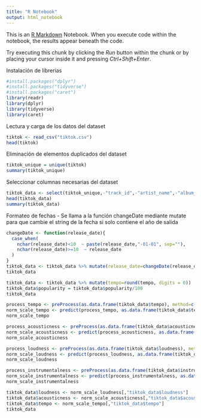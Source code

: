 ```yaml
---
title: "R Notebook"
output: html_notebook
---
```


This is an [R Markdown](http://rmarkdown.rstudio.com) Notebook. When you execute code within the notebook, the results appear beneath the code.

Try executing this chunk by clicking the *Run* button within the chunk or by placing your cursor inside it and pressing *Ctrl+Shift+Enter*.

Instalación de librerias

```r
#install.packages("dplyr")
#install.packages("tidyverse")
#install.packages("caret")
library(readr)
library(dplyr)
library(tidyverse)
library(caret)

```

Lectura y carga de los datos del dataset

```r
tiktok <- read_csv("tiktok.csv")
head(tiktok)
```

Eliminación de elementos duplicados del dataset

```r
tiktok_unique = unique(tiktok)
summary(tiktok_unique)

```

Seleccionar columnas necesarias del dataset

```r
tiktok_data <- select(tiktok_unique,-"track_id",-"artist_name",-"album_id",-"playlist_id",-"playlist_name",-"duration_mins")
head(tiktok_data)
summary(tiktok_data)
```

Formateo de fechas - Se llama a la función changeDate mediante mutate para que cambie el string de la fecha si solo contiene el año de salida

```r

changeDate <- function(release_date){
  case_when(
    nchar(release_date)<10  ~ paste(release_date,"-01-01", sep=""),
    nchar(release_date)>=10  ~ release_date
  )
}
tiktok_data <- tiktok_data %>% mutate(release_date=changeDate(release_date))
tiktok_data


```

```r

tiktok_data <- tiktok_data %>% mutate(tempo=round(tempo, digits = 0))
tiktok_data$popularity = tiktok_data$popularity/100
tiktok_data
```

```r
process_tempo <- preProcess(as.data.frame(tiktok_data$tempo), method=c("range"))
norm_scale_tempo <- predict(process_tempo, as.data.frame(tiktok_data$tempo))
norm_scale_tempo

```

```r
process_acousticness <- preProcess(as.data.frame(tiktok_data$acousticness), method=c("range"))
norm_scale_acousticness <- predict(process_acousticness, as.data.frame(tiktok_data$acousticness))
norm_scale_acousticness
```

```r

process_loudness <- preProcess(as.data.frame(tiktok_data$loudness), method=c("range"))
norm_scale_loudness <- predict(process_loudness, as.data.frame(tiktok_data$loudness))
norm_scale_loudness

```

```r

process_instrumentalness <- preProcess(as.data.frame(tiktok_data$instrumentalness), method=c("range"))
norm_scale_instrumentalness <- predict(process_instrumentalness, as.data.frame(tiktok_data$instrumentalness))
norm_scale_instrumentalness

```

```r
tiktok_data$loudness <- norm_scale_loudness[,"tiktok_data$loudness"]
tiktok_data$acousticness <- norm_scale_acousticness[,"tiktok_data$acousticness"]
tiktok_data$tempo <- norm_scale_tempo[,"tiktok_data$tempo"]
tiktok_data
```
